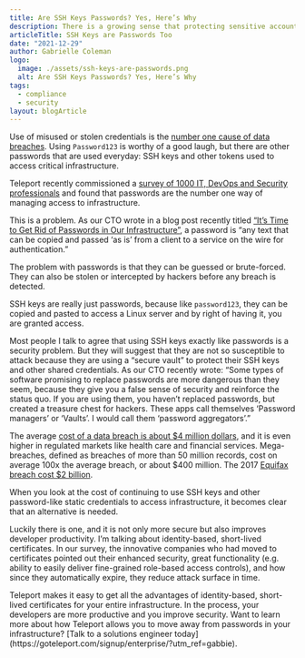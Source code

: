 ```yaml
---
title: Are SSH Keys Passwords? Yes, Here’s Why
description: There is a growing sense that protecting sensitive accounts with passwords is not enough. But SSH keys are passwords too and need to be replaced.
articleTitle: SSH Keys are Passwords Too
date: "2021-12-29"
author: Gabrielle Coleman
logo:
  image: ./assets/ssh-keys-are-passwords.png
  alt: Are SSH Keys Passwords? Yes, Here’s Why
tags:
  - compliance
  - security
layout: blogArticle
---
```



Use of misused or stolen credentials is the [number one cause of data breaches](https://www.verizon.com/business/resources/reports/dbir/2021/results-and-analysis/). Using `Password123` is worthy of a good laugh, but there are other passwords that are used everyday: SSH keys and other tokens used to access critical infrastructure.

Teleport recently commissioned a [survey of 1000 IT, DevOps and Security professionals](https://goteleport.com/resources/white-papers/2021-infrastructure-access-report/) and found that passwords are the number one way of managing access to infrastructure.

<BlogImage src="./assets/security-methods.png" />

This is a problem. As our CTO wrote in a blog post recently titled [“It’s Time to Get Rid of Passwords in Our Infrastructure”](https://goteleport.com/blog/no-passwords/), a password is “any text that can be copied and passed ‘as is’ from a client to a service on the wire for authentication.”

The problem with passwords is that they can be guessed or brute-forced. They can also be stolen or intercepted by hackers before any breach is detected.

SSH keys are really just passwords, because like `password123`, they can be copied and pasted to access a Linux server and by right of having it, you are granted access.

Most people I talk to agree that using SSH keys exactly like passwords is a security problem. But they will suggest that they are not so susceptible to attack because they are using a “secure vault” to protect their SSH keys and other shared credentials. As our CTO recently wrote: “Some types of software promising to replace passwords are more dangerous than they seem, because they give you a false sense of security and reinforce the status quo. If you are using them, you haven’t replaced passwords, but created a treasure chest for hackers. These apps call themselves ‘Password managers’ or ‘Vaults’. I would call them ‘password aggregators’.”

The average [cost of a data breach is about $4 million dollars](https://www.ibm.com/security/data-breach), and it is even higher in regulated markets like health care and financial services. Mega-breaches, defined as breaches of more than 50 million records, cost on average 100x the average breach, or about $400 million. The 2017 [Equifax breach cost $2 billion](https://www.bizjournals.com/atlanta/news/2020/02/13/equifax-says-data-breach-has-cost-it-nearly-2.html).

When you look at the cost of continuing to use SSH keys and other password-like static credentials to access infrastructure, it becomes clear that an alternative is needed.

Luckily there is one, and it is not only more secure but also improves developer productivity. I’m talking about identity-based, short-lived certificates. In our survey, the innovative companies who had moved to certificates pointed out their enhanced security, great functionality (e.g. ability to easily deliver fine-grained role-based access controls), and how since they automatically expire, they reduce attack surface in time.

<BlogImage src="./assets/short-lived.png" />

<EmailSubscribeViolet />
Teleport makes it easy to get all the advantages of identity-based, short-lived certificates
for your entire infrastructure. In the process, your developers are more productive
and you improve security. Want to learn more about how Teleport allows you to move
away from passwords in your infrastructure? [Talk to a solutions engineer today](https://goteleport.com/signup/enterprise/?utm_ref=gabbie).
